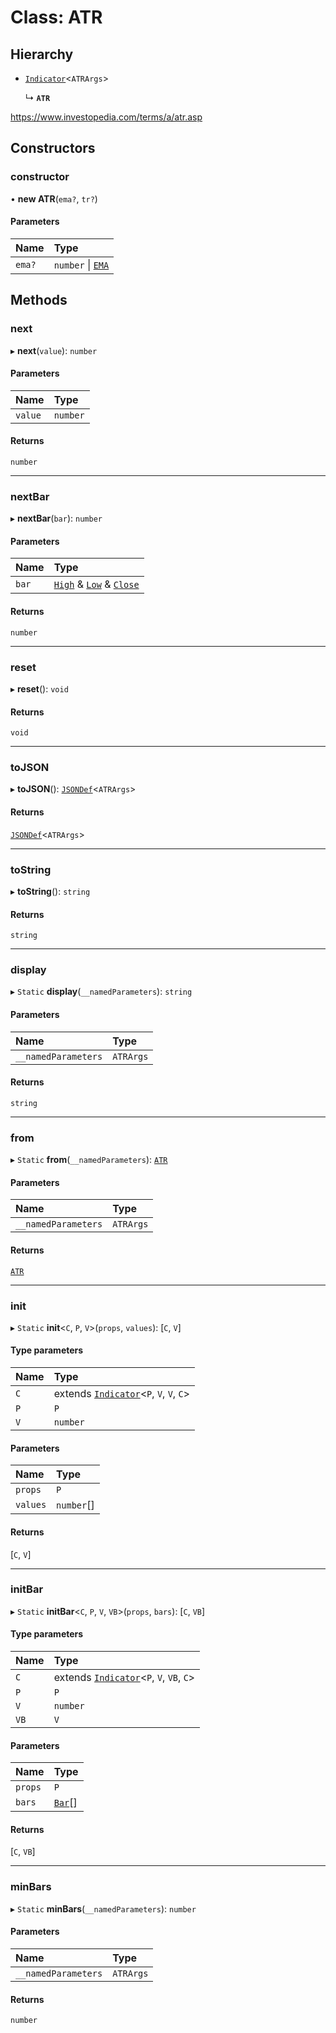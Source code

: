 # Class: ATR

## Hierarchy

- [`Indicator`](Indicator.md)<`ATRArgs`\>

  ↳ **`ATR`**

https://www.investopedia.com/terms/a/atr.asp

## Constructors

### constructor

• **new ATR**(`ema?`, `tr?`)

#### Parameters

| Name   | Type                        |
| :----- | :-------------------------- |
| `ema?` | `number` \| [`EMA`](EMA.md) |

## Methods

### next

▸ **next**(`value`): `number`

#### Parameters

| Name    | Type     |
| :------ | :------- |
| `value` | `number` |

#### Returns

`number`

---

### nextBar

▸ **nextBar**(`bar`): `number`

#### Parameters

| Name  | Type                                                                                                |
| :---- | :-------------------------------------------------------------------------------------------------- |
| `bar` | [`High`](../interfaces/High.md) & [`Low`](../interfaces/Low.md) & [`Close`](../interfaces/Close.md) |

#### Returns

`number`

---

### reset

▸ **reset**(): `void`

#### Returns

`void`

---

### toJSON

▸ **toJSON**(): [`JSONDef`](../modules.md#jsondef)<`ATRArgs`\>

#### Returns

[`JSONDef`](../modules.md#jsondef)<`ATRArgs`\>

---

### toString

▸ **toString**(): `string`

#### Returns

`string`

---

### display

▸ `Static` **display**(`__namedParameters`): `string`

#### Parameters

| Name                | Type      |
| :------------------ | :-------- |
| `__namedParameters` | `ATRArgs` |

#### Returns

`string`

---

### from

▸ `Static` **from**(`__namedParameters`): [`ATR`](ATR.md)

#### Parameters

| Name                | Type      |
| :------------------ | :-------- |
| `__namedParameters` | `ATRArgs` |

#### Returns

[`ATR`](ATR.md)

---

### init

▸ `Static` **init**<`C`, `P`, `V`\>(`props`, `values`): [`C`, `V`]

#### Type parameters

| Name | Type                                                     |
| :--- | :------------------------------------------------------- |
| `C`  | extends [`Indicator`](Indicator.md)<`P`, `V`, `V`, `C`\> |
| `P`  | `P`                                                      |
| `V`  | `number`                                                 |

#### Parameters

| Name     | Type       |
| :------- | :--------- |
| `props`  | `P`        |
| `values` | `number`[] |

#### Returns

[`C`, `V`]

---

### initBar

▸ `Static` **initBar**<`C`, `P`, `V`, `VB`\>(`props`, `bars`): [`C`, `VB`]

#### Type parameters

| Name | Type                                                      |
| :--- | :-------------------------------------------------------- |
| `C`  | extends [`Indicator`](Indicator.md)<`P`, `V`, `VB`, `C`\> |
| `P`  | `P`                                                       |
| `V`  | `number`                                                  |
| `VB` | `V`                                                       |

#### Parameters

| Name    | Type                         |
| :------ | :--------------------------- |
| `props` | `P`                          |
| `bars`  | [`Bar`](../modules.md#bar)[] |

#### Returns

[`C`, `VB`]

---

### minBars

▸ `Static` **minBars**(`__namedParameters`): `number`

#### Parameters

| Name                | Type      |
| :------------------ | :-------- |
| `__namedParameters` | `ATRArgs` |

#### Returns

`number`
